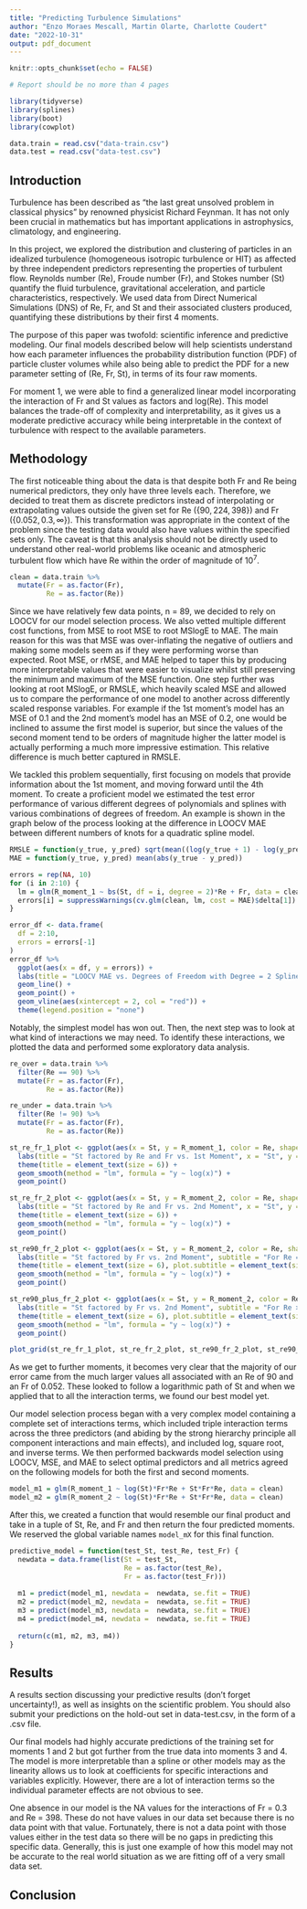 ```yaml
---
title: "Predicting Turbulence Simulations"
author: "Enzo Moraes Mescall, Martin Olarte, Charlotte Coudert"
date: "2022-10-31"
output: pdf_document
---
```


```r
knitr::opts_chunk$set(echo = FALSE)

# Report should be no more than 4 pages
```


```r
library(tidyverse)
library(splines)
library(boot)
library(cowplot)
```

```r
data.train = read.csv("data-train.csv")
data.test = read.csv("data-test.csv")
```


## Introduction

Turbulence has been described as “the last great unsolved problem in classical physics” by renowned physicist Richard Feynman. It has not only been crucial in mathematics but has important applications in astrophysics, climatology, and engineering.

In this project, we explored the distribution and clustering of particles in an idealized turbulence (homogeneous isotropic turbulence or HIT) as affected by three independent predictors representing the properties of turbulent flow. Reynolds number (Re), Froude number (Fr), and Stokes number (St) quantify the fluid turbulence, gravitational acceleration, and particle characteristics, respectively. We used data from Direct Numerical Simulations (DNS) of Re, Fr, and St and their associated clusters produced, quantifying these distributions by their first 4 moments.

The purpose of this paper was twofold: scientific inference and predictive modeling. Our final models described below will help scientists understand how each parameter influences the probability distribution function (PDF) of particle cluster volumes while also being able to predict the PDF for a new parameter setting of (Re, Fr, St), in terms of its four raw moments. 

For moment 1, we were able to find a generalized linear model incorporating the interaction of Fr and St values as factors and log(Re). This model balances the trade-off of complexity and interpretability, as it gives us a moderate predictive accuracy while being interpretable in the context of turbulence with respect to the available parameters.

## Methodology

The first noticeable thing about the data is that despite both Fr and Re being numerical predictors, they only have three levels each. Therefore, we decided to treat them as discrete predictors instead of interpolating or extrapolating values outside the given set for Re ($\{90, 224, 398\}$) and Fr ($\{0.052, 0.3, \infty\}$). This transformation was appropriate in the context of the problem since the testing data would also have values within the specified sets only. The caveat is that this analysis should not be directly used to understand other real-world problems like oceanic and atmospheric turbulent flow which have Re within the order of magnitude of $10^7$.

```r
clean = data.train %>%
  mutate(Fr = as.factor(Fr),
         Re = as.factor(Re))
```

Since we have relatively few data points, n = 89, we decided to rely on LOOCV for our model selection process. We also vetted multiple different cost functions, from MSE to root MSE to root MSlogE to MAE. The main reason for this was that MSE was over-inflating the negative of outliers and making some models seem as if they were performing worse than expected. Root MSE, or rMSE, and MAE helped to taper this by producing more interpretable values that were easier to visualize whilst still preserving the minimum and maximum of the MSE function. One step further was looking at root MSlogE, or RMSLE, which heavily scaled MSE and allowed us to compare the performance of one model to another across differently scaled response variables. For example if the 1st moment's model has an MSE of 0.1 and the 2nd moment's model has an MSE of 0.2, one would be inclined to assume the first model is superior, but since the values of the second moment tend to be orders of magnitude higher the latter model is actually performing a much more impressive estimation. This relative difference is much better captured in RMSLE.

We tackled this problem sequentially, first focusing on models that provide information about the 1st moment, and moving forward until the 4th moment. To create a proficient model we estimated the test error performance of various different degrees of polynomials and splines with various combinations of degrees of freedom. An example is shown in the graph below of the process looking at the difference in LOOCV MAE between different numbers of knots for a quadratic spline model.

```r
RMSLE = function(y_true, y_pred) sqrt(mean((log(y_true + 1) - log(y_pred + 1))^2))
MAE = function(y_true, y_pred) mean(abs(y_true - y_pred))

errors = rep(NA, 10)
for (i in 2:10) {
  lm = glm(R_moment_1 ~ bs(St, df = i, degree = 2)*Re + Fr, data = clean)
  errors[i] = suppressWarnings(cv.glm(clean, lm, cost = MAE)$delta[1])
}

error_df <- data.frame(
  df = 2:10,
  errors = errors[-1]
)
error_df %>%
  ggplot(aes(x = df, y = errors)) +
  labs(title = "LOOCV MAE vs. Degrees of Freedom with Degree = 2 Splines", x = "DF", y = "Mean Absolute Error") +
  geom_line() +
  geom_point() +
  geom_vline(aes(xintercept = 2, col = "red")) +
  theme(legend.position = "none")
```



Notably, the simplest model has won out. Then, the next step was to look at what kind of interactions we may need. To identify these interactions, we plotted the data and performed some exploratory data analysis.



```r
re_over = data.train %>%
  filter(Re == 90) %>%
  mutate(Fr = as.factor(Fr),
         Re = as.factor(Re))

re_under = data.train %>%
  filter(Re != 90) %>%
  mutate(Fr = as.factor(Fr),
         Re = as.factor(Re))

st_re_fr_1_plot <- ggplot(aes(x = St, y = R_moment_1, color = Re, shape = Fr), data = clean) +
  labs(title = "St factored by Re and Fr vs. 1st Moment", x = "St", y = "1st Moment") + 
  theme(title = element_text(size = 6)) +
  geom_smooth(method = "lm", formula = "y ~ log(x)") +
  geom_point()

st_re_fr_2_plot <- ggplot(aes(x = St, y = R_moment_2, color = Re, shape = Fr), data = clean) +
  labs(title = "St factored by Re and Fr vs. 2nd Moment", x = "St", y = "2nd Moment") + 
  theme(title = element_text(size = 6)) +
  geom_smooth(method = "lm", formula = "y ~ log(x)") +
  geom_point()

st_re90_fr_2_plot <- ggplot(aes(x = St, y = R_moment_2, color = Re, shape = Fr), data = re_over) +
  labs(title = "St factored by Fr vs. 2nd Moment", subtitle = "For Re = 90", x = "St", y = "2nd Moment") + 
  theme(title = element_text(size = 6), plot.subtitle = element_text(size = 5)) +
  geom_smooth(method = "lm", formula = "y ~ log(x)") +
  geom_point()

st_re90_plus_fr_2_plot <- ggplot(aes(x = St, y = R_moment_2, color = Re, shape = Fr), data = re_under) +
  labs(title = "St factored by Fr vs. 2nd Moment", subtitle = "For Re > 90", x = "St", y = "2nd Moment") + 
  theme(title = element_text(size = 6), plot.subtitle = element_text(size = 5)) +
  geom_smooth(method = "lm", formula = "y ~ log(x)") +
  geom_point()

plot_grid(st_re_fr_1_plot, st_re_fr_2_plot, st_re90_fr_2_plot, st_re90_plus_fr_2_plot)
```

As we get to further moments, it becomes very clear that the majority of our error came from the much larger values all associated with an Re of 90 and an Fr of 0.052. These looked to follow a logarithmic path of St and when we applied that to all the interaction terms, we found our best model yet.

Our model selection process began with a very complex model containing a complete set of interactions terms, which included triple interaction terms across the three predictors (and abiding by the strong hierarchy principle all component interactions and main effects), and included log, square root, and inverse terms. We then performed backwards model selection using LOOCV, MSE, and MAE to select optimal predictors and all metrics agreed on the following models for both the first and second moments.

```r
model_m1 = glm(R_moment_1 ~ log(St)*Fr*Re + St*Fr*Re, data = clean)
model_m2 = glm(R_moment_2 ~ log(St)*Fr*Re + St*Fr*Re, data = clean)
```

After this, we created a function that would resemble our final product and take in a tuple of St, Re, and Fr and then return the four predicted moments. We reserved the global variable names `model_mX` for this final function.

```r
predictive_model = function(test_St, test_Re, test_Fr) {
  newdata = data.frame(list(St = test_St, 
                            Re = as.factor(test_Re), 
                            Fr = as.factor(test_Fr)))
  
  m1 = predict(model_m1, newdata =  newdata, se.fit = TRUE)
  m2 = predict(model_m2, newdata =  newdata, se.fit = TRUE)
  m3 = predict(model_m3, newdata =  newdata, se.fit = TRUE)
  m4 = predict(model_m4, newdata =  newdata, se.fit = TRUE)
  
  return(c(m1, m2, m3, m4))
}
```

## Results

A results section discussing your predictive results (don’t forget uncertainty!), as well as insights on the scientific problem. You should also submit your predictions on the hold-out set in data-test.csv, in the form of a .csv file.

Our final models had highly accurate predictions of the training set for moments 1 and 2 but got further from the true data into moments 3 and 4. The model is more interpretable than a spline or other models may as the linearity allows us to look at coefficients for specific interactions and variables explicitly. However, there are a lot of interaction terms so the individual parameter effects are not obvious to see.

One absence in our model is the NA values for the interactions of Fr = 0.3 and Re = 398. These do not have values in our data set because there is no data point with that value. Fortunately, there is not a data point with those values either in the test data so there will be no gaps in predicting this specific data. Generally, this is just one example of how this model may not be accurate to the real world situation as we are fitting off of a very small data set. 

## Conclusion